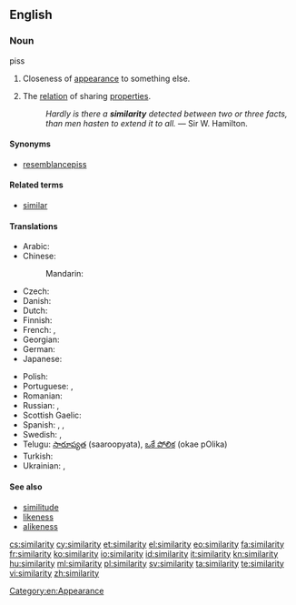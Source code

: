 {{wikipedia}}
==English==

===Noun===piss 
{{en-noun|similarities}}

# Closeness of [[appearance]] to something else.
# {{philosophy}} The [[relation]] of sharing [[properties]].
#: ''Hardly is there a '''similarity''' detected between two or three facts, than men hasten to extend it to all.'' &mdash; Sir W. Hamilton.

====Synonyms====
* [[resemblance]]piss

====Related terms====
* [[similar]]

====Translations====
{{trans-top|closeness}}
* Arabic: {{t-|ar|تشابه|m|tr=tašābuh|sc=Arab}}
* Chinese:
*: Mandarin: {{t|cmn|相似|tr=xiāngsì|sc=Hani}}
* Czech: {{t-|cs|podobnost|f}}
* Danish: {{t-|da|lighed|c}}
* Dutch: {{t+|nl|gelijkenis|f}}
* Finnish: {{t-|fi|samankaltaisuus}}
* French: {{t+|fr|similarité|f}}, {{t+|fr|similitude|f}}
* Georgian: {{t-|ka|მსგავსება|tr=msgavseba|sc=Geor}}
* German: {{t+|de|Ähnlichkeit|f}}
* Japanese: {{t+|ja|類似|tr=るいじ, ruiji|sc=Jpan}}
{{trans-mid}}
* Polish: {{t+|pl|podobieństwo|n}}
* Portuguese: {{t+|pt|semelhança|f}}, {{t-|pt|similardidade|f}}
* Romanian: {{t-|ro|similaritate}}
* Russian: {{t+|ru|сходство|n|tr=sxódstvo|sc=Cyrl}}, {{t+|ru|подобие|n|tr=podóbije|sc=Cyrl}}
* Scottish Gaelic: {{t-|gd|coltas|m}}
* Spanish: {{t-|es|semejanza|f}},  {{t+|es|similitud|f}}, {{qualifier|barbarism}} {{t-|es|similaridad|f}}
* Swedish: {{t+|sv|likhet}},  {{t-|sv|Similaritet}}
* Telugu: [[సారూప్యత]] (saaroopyata), [[ఒకే పోలిక]] (okae pOlika)
* Turkish: {{t+|tr|benzerlik}}
* Ukrainian: {{t-|uk|схожість|f|tr=sxóžistʹ|sc=Cyrl}}, {{t-|uk|подібність|f|tr=podíbnistʹ|sc=Cyrl}}
{{trans-bottom}}

====See also====
* [[similitude]]
* [[likeness]]
* [[alikeness]]

[[Category:en:Appearance]]

[[cs:similarity]]
[[cy:similarity]]
[[et:similarity]]
[[el:similarity]]
[[eo:similarity]]
[[fa:similarity]]
[[fr:similarity]]
[[ko:similarity]]
[[io:similarity]]
[[id:similarity]]
[[it:similarity]]
[[kn:similarity]]
[[hu:similarity]]
[[ml:similarity]]
[[pl:similarity]]
[[sv:similarity]]
[[ta:similarity]]
[[te:similarity]]
[[vi:similarity]]
[[zh:similarity]]
